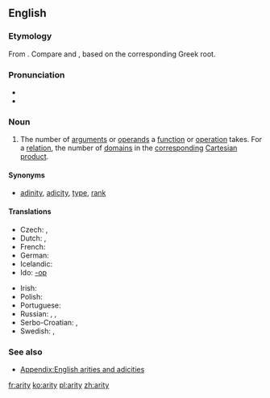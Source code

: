 ==English==

===Etymology===
From {{etyl|la|en}} {{suffix|lang=en|-ary|ity}}. Compare {{m|en|adicity}} and {{m|en|adinity}}, based on the corresponding Greek root.

===Pronunciation===
* {{IPA|/ˈæɹɪti/|/ˈeəɹɪti/|lang=en}}
* {{audio|en-us-arity.ogg|Audio (US)|lang=en}}

===Noun===
{{wikipedia}}
{{en-noun|arities}}

# {{label|en|logic|mathematics|computer science}} The number of [[argument]]s or [[operand]]s a [[function]] or [[operation]] takes. For a [[relation]], the number of [[domain]]s in the [[correspond]]ing [[Cartesian product]].

====Synonyms====
* {{qualifier|number of arguments}} [[adinity]], [[adicity]], [[type]], [[rank]]

====Translations====
{{trans-top|number of arguments}}
* Czech: {{t+|cs|arita|f}}, {{t|cs|četnost|f}}
* Dutch: {{t+|nl|ariteit|f}}, {{t+|nl|plaatsigheid|f}}
* French: {{t+|fr|arité|m}}
* German: {{t|de|Stelligkeit|f}}
* Icelandic: {{t|is|stæðafjöldi|m}}
* Ido: {{t+|io|parametro}} [[-op]]
{{trans-mid}}
* Irish: {{t|ga|nárthacht|f}}
* Polish: {{t|pl|argumentowość|f}}
* Portuguese: {{t|pt|aridade|f}}
* Russian: {{t+|ru|а́рность|f}}, {{t|ru|число́ опера́ндов}}, {{t|ru|число́ аргуме́нтов}}
* Serbo-Croatian: {{t|sh|aritet|m}}, {{t|sh|mjesnost|f}}
* Swedish: {{t|sv|ställighet|c}}, {{t+|sv|aritet|c}}
{{trans-bottom}}

===See also===
* [[Appendix:English arities and adicities]]

[[fr:arity]]
[[ko:arity]]
[[pl:arity]]
[[zh:arity]]